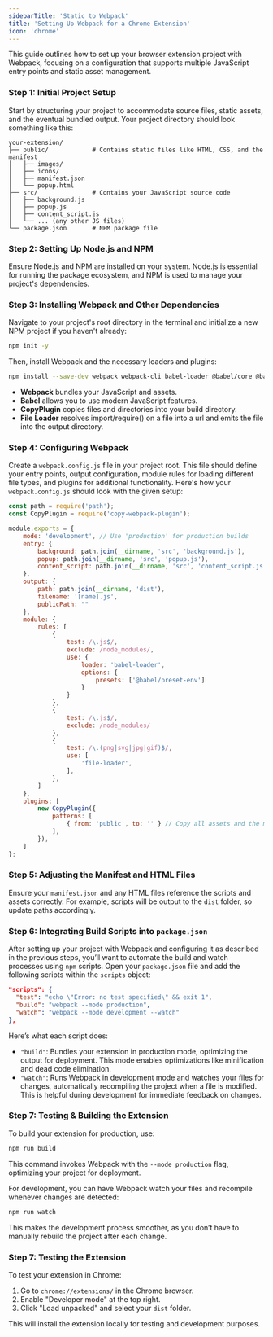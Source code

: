 ```yaml
---
sidebarTitle: 'Static to Webpack'
title: 'Setting Up Webpack for a Chrome Extension'
icon: 'chrome'
---
```


This guide outlines how to set up your browser extension project with Webpack, focusing on a configuration that supports multiple JavaScript entry points and static asset management.

### Step 1: Initial Project Setup

Start by structuring your project to accommodate source files, static assets, and the eventual bundled output. Your project directory should look something like this:

```
your-extension/
├── public/            # Contains static files like HTML, CSS, and the manifest
│   ├── images/
│   ├── icons/
│   ├── manifest.json
│   └── popup.html
├── src/               # Contains your JavaScript source code
│   ├── background.js
│   ├── popup.js
│   ├── content_script.js
│   └── ... (any other JS files)
└── package.json       # NPM package file
```

### Step 2: Setting Up Node.js and NPM

Ensure Node.js and NPM are installed on your system. Node.js is essential for running the package ecosystem, and NPM is used to manage your project's dependencies.

### Step 3: Installing Webpack and Other Dependencies

Navigate to your project's root directory in the terminal and initialize a new NPM project if you haven't already:

```bash
npm init -y
```

Then, install Webpack and the necessary loaders and plugins:

```bash
npm install --save-dev webpack webpack-cli babel-loader @babel/core @babel/preset-env copy-webpack-plugin file-loader
```

- **Webpack** bundles your JavaScript and assets.
- **Babel** allows you to use modern JavaScript features.
- **CopyPlugin** copies files and directories into your build directory.
- **File Loader** resolves import/require() on a file into a url and emits the file into the output directory.

### Step 4: Configuring Webpack

Create a `webpack.config.js` file in your project root. This file should define your entry points, output configuration, module rules for loading different file types, and plugins for additional functionality. Here's how your `webpack.config.js` should look with the given setup:

```javascript
const path = require('path');
const CopyPlugin = require('copy-webpack-plugin');

module.exports = {
    mode: 'development', // Use 'production' for production builds
    entry: {
        background: path.join(__dirname, 'src', 'background.js'),
        popup: path.join(__dirname, 'src', 'popup.js'),
        content_script: path.join(__dirname, 'src', 'content_script.js'),
    },
    output: {
        path: path.join(__dirname, 'dist'),
        filename: '[name].js',
        publicPath: ""
    },
    module: {
        rules: [
            {
                test: /\.js$/,
                exclude: /node_modules/,
                use: {
                    loader: 'babel-loader',
                    options: {
                        presets: ['@babel/preset-env']
                    }
                }
            },
            {
                test: /\.js$/,
                exclude: /node_modules/
            },
            {
                test: /\.(png|svg|jpg|gif)$/,
                use: [
                    'file-loader',
                ],
            },
        ]
    },
    plugins: [
        new CopyPlugin({
            patterns: [
                { from: 'public', to: '' } // Copy all assets and the manifest.json from 'public' to 'dist'
            ],
        }),
    ]
};
```

### Step 5: Adjusting the Manifest and HTML Files

Ensure your `manifest.json` and any HTML files reference the scripts and assets correctly. For example, scripts will be output to the `dist` folder, so update paths accordingly.

### Step 6: Integrating Build Scripts into `package.json`

After setting up your project with Webpack and configuring it as described in the previous steps, you’ll want to automate the build and watch processes using `npm` scripts. Open your `package.json` file and add the following scripts within the `scripts` object:

```json
"scripts": {
  "test": "echo \"Error: no test specified\" && exit 1",
  "build": "webpack --mode production",
  "watch": "webpack --mode development --watch"
},
```

Here’s what each script does:
- `"build"`: Bundles your extension in production mode, optimizing the output for deployment. This mode enables optimizations like minification and dead code elimination.
- `"watch"`: Runs Webpack in development mode and watches your files for changes, automatically recompiling the project when a file is modified. This is helpful during development for immediate feedback on changes.

### Step 7: Testing & Building the Extension

To build your extension for production, use:

```bash
npm run build
```

This command invokes Webpack with the `--mode production` flag, optimizing your project for deployment.

For development, you can have Webpack watch your files and recompile whenever changes are detected:

```bash
npm run watch
```

This makes the development process smoother, as you don’t have to manually rebuild the project after each change.

### Step 7: Testing the Extension

To test your extension in Chrome:

1. Go to `chrome://extensions/` in the Chrome browser.
2. Enable "Developer mode" at the top right.
3. Click "Load unpacked" and select your `dist` folder.

This will install the extension locally for testing and development purposes.

